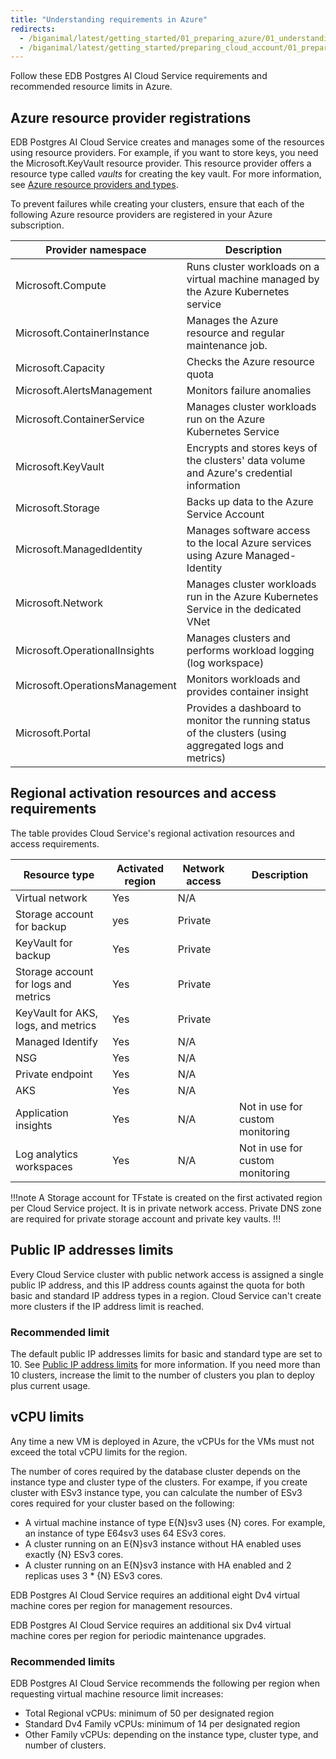 ```yaml
---
title: "Understanding requirements in Azure"
redirects:
  - /biganimal/latest/getting_started/01_preparing_azure/01_understanding_qotas_in_azure/
  - /biganimal/latest/getting_started/preparing_cloud_account/01_preparing_azure/01_understanding_qotas_in_azure/ #generated for BigAnimal URL path removal branch
---
```


Follow these EDB Postgres AI Cloud Service requirements and recommended resource limits in Azure.

## Azure resource provider registrations

EDB Postgres AI Cloud Service creates and manages some of the resources using resource providers. For example, if you want to store keys, you need the Microsoft.KeyVault resource provider. This resource provider offers a resource type called *vaults* for creating the key vault. For more information, see [Azure resource providers and types](https://docs.microsoft.com/en-us/azure/azure-resource-manager/management/resource-providers-and-types).

To prevent failures while creating your clusters, ensure that each of the following Azure resource providers are registered in your Azure subscription.

| Provider namespace             | Description                                                                                             |
| ------------------------------ | ------------------------------------------------------------------------------------------------------- |
| Microsoft.Compute              | Runs cluster workloads on a virtual machine managed by the Azure Kubernetes service                    |
| Microsoft.ContainerInstance    | Manages the Azure resource and regular maintenance job.                                                |
| Microsoft.Capacity             | Checks the Azure resource quota                                                                        |
| Microsoft.AlertsManagement     | Monitors failure anomalies                                                                             |
| Microsoft.ContainerService     | Manages cluster workloads run on the Azure Kubernetes Service                                          |
| Microsoft.KeyVault             | Encrypts and stores keys of the clusters' data volume and Azure's credential information               |
| Microsoft.Storage              | Backs up data to the Azure Service Account                                                             |
| Microsoft.ManagedIdentity      | Manages software access to the local Azure services using Azure Managed-Identity                       |
| Microsoft.Network              | Manages cluster workloads run in the Azure Kubernetes Service in the dedicated VNet                    |
| Microsoft.OperationalInsights  | Manages clusters and performs workload logging (log workspace)                                        |
| Microsoft.OperationsManagement | Monitors workloads and provides container insight                                                      |
| Microsoft.Portal               | Provides a dashboard to monitor the running status of the clusters (using aggregated logs and metrics) |

## Regional activation resources and access requirements

The table provides Cloud Service's regional activation resources and access requirements.

| Resource type                        | Activated region | Network access | Description                      |
|--------------------------------------|------------------|----------------|----------------------------------|
| Virtual network                      | Yes              | N/A            |                                  |
| Storage account for backup           | yes              | Private        |                                  |
| KeyVault for backup                  | Yes              | Private        |                                  |
| Storage account for logs and metrics | Yes              | Private        |                                  |
| KeyVault for AKS, logs, and metrics  | Yes              | Private        |                                  |
| Managed Identify                     | Yes              | N/A            |                                  |
| NSG                                  | Yes              | N/A            |                                  |
| Private endpoint                     | Yes              | N/A            |                                  |
| AKS                                  | Yes              | N/A            |                                  |
| Application insights                 | Yes              | N/A            | Not in use for custom monitoring |
| Log analytics workspaces             | Yes              | N/A            | Not in use for custom monitoring |

!!!note
A Storage account for TFstate is created on the first activated region per Cloud Service project. It is in private network access. Private DNS zone are required for private storage account and private key vaults.
!!!
## Public IP addresses limits

Every Cloud Service cluster with public network access is assigned a single public IP address, and this IP address counts against the quota for both basic and standard IP address types in a region. Cloud Service can't create more clusters if the IP address limit is reached.

### Recommended limit

The default public IP addresses limits for basic and standard type are set to 10. See [Public IP address limits](https://docs.microsoft.com/en-us/azure/azure-resource-manager/management/azure-subscription-service-limits#publicip-address) for more information. If you need more than 10 clusters, increase the limit to the number of clusters you plan to deploy plus current usage.

## vCPU limits

Any time a new VM is deployed in Azure, the vCPUs for the VMs must not exceed the total vCPU limits for the region.

The number of cores required by the database cluster depends on the instance type and cluster type of the clusters. For exampe, if you create cluster with ESv3 instance type, you can calculate the number of ESv3 cores required for your cluster based on the following:

-   A virtual machine instance of type E{N}sv3 uses {N} cores. For example, an instance of type E64sv3 uses 64 ESv3 cores.
-   A cluster running on an E{N}sv3 instance without HA enabled uses exactly {N} ESv3 cores.
-   A cluster running on an E{N}sv3 instance with HA enabled and 2 replicas uses 3 \* {N} ESv3 cores.

EDB Postgres AI Cloud Service requires an additional eight Dv4 virtual machine cores per region for management resources. 

EDB Postgres AI Cloud Service requires an additional six Dv4 virtual machine cores per region for periodic maintenance upgrades.

### Recommended limits

EDB Postgres AI Cloud Service recommends the following per region when requesting virtual machine resource limit increases:

-   Total Regional vCPUs: minimum of 50 per designated region
-   Standard Dv4 Family vCPUs: minimum of 14 per designated region
-   Other Family vCPUs: depending on the instance type, cluster type, and number of clusters.
